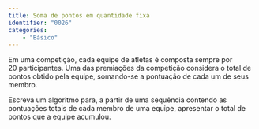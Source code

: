```yaml
---
title: Soma de pontos em quantidade fixa
identifier: "0026"
categories:
    - "Básico"
---
```

::: {#exr-0026}
Em uma competição, cada equipe de atletas é composta sempre por 20\ participantes. Uma das premiações da competição considera o total de pontos obtido pela equipe, somando-se a pontuação de cada um de seus membro.

Escreva um algoritmo para, a partir de uma sequência contendo as pontuações totais de cada membro de uma equipe, apresentar o total de pontos que a equipe acumulou.

<!-- @sol-0026 -->
:::